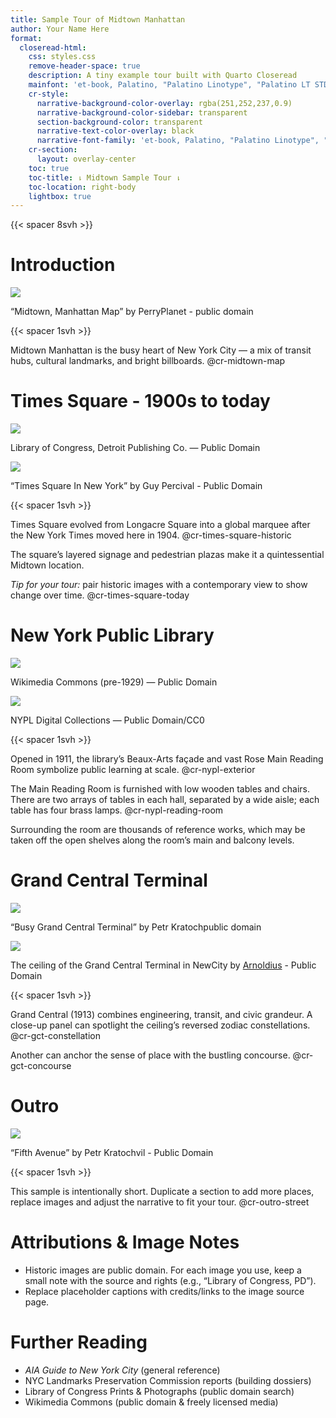 ```yaml
---
title: Sample Tour of Midtown Manhattan
author: Your Name Here
format:
  closeread-html:
    css: styles.css
    remove-header-space: true
    description: A tiny example tour built with Quarto Closeread
    mainfont: 'et-book, Palatino, "Palatino Linotype", "Palatino LT STD", "Book Antiqua", Georgia, serif'
    cr-style:
      narrative-background-color-overlay: rgba(251,252,237,0.9)
      narrative-background-color-sidebar: transparent
      section-background-color: transparent
      narrative-text-color-overlay: black
      narrative-font-family: 'et-book, Palatino, "Palatino Linotype", "Palatino LT STD", "Book Antiqua", Georgia, serif'
    cr-section:
      layout: overlay-center
    toc: true
    toc-title: ⇂ Midtown Sample Tour ⇂
    toc-location: right-body
    lightbox: true
---
```



{{< spacer 8svh >}}

# Introduction


:::{.cr-section}

:::{#cr-midtown-map}
![](images/midtown/midtown_overview_map.png)

"Midtown, Manhattan Map" by PerryPlanet - public domain
:::

:::{.empty focus-on="cr-midtown-map"}
<!-- This allows to display the image first, before displaying any text -->
:::

{{< spacer 1svh >}}

Midtown Manhattan is the busy heart of New York City — a mix of transit hubs, cultural landmarks, and bright billboards. @cr-midtown-map


:::


# Times Square - 1900s to today


:::{.cr-section}


:::{#cr-times-square-historic .mobile-pan}
<!-- The .mobile-pan class makes the photo pan from left to right on small devices -->
![](images/midtown/times_square_historic.jpg)

Library of Congress, Detroit Publishing Co. — Public Domain
:::

:::{#cr-times-square-today .mobile-pan}
![](images/midtown/times_square_today.jpg)

"Times Square In New York"
by Guy Percival - Public Domain
:::

:::{.empty focus-on="cr-times-square-historic"}
:::


{{< spacer 1svh >}}

Times Square evolved from Longacre Square into a global marquee after the New York Times moved here in 1904.  @cr-times-square-historic

The square’s layered signage and pedestrian plazas make it a quintessential Midtown location.

_Tip for your tour:_ pair historic images with a contemporary view to show change over time. @cr-times-square-today

:::


# New York Public Library

:::{.cr-section}

:::{#cr-nypl-exterior}
![](images/midtown/nypl_exterior.jpg)

Wikimedia Commons (pre-1929) — Public Domain
:::

:::{#cr-nypl-reading-room}
![](images/midtown/nypl_reading_room.jpg)

NYPL Digital Collections — Public Domain/CC0
:::

:::{.empty focus-on="cr-nypl-exterior"}
:::

{{< spacer 1svh >}}


Opened in 1911, the library’s Beaux-Arts façade and vast Rose Main Reading Room symbolize public learning at scale. @cr-nypl-exterior

The Main Reading Room is furnished with low wooden tables and chairs. There are two arrays of tables in each hall, separated by a wide aisle; each table has four brass lamps. @cr-nypl-reading-room

Surrounding the room are thousands of reference works, which may be taken off the open shelves along the room's main and balcony levels.

:::


# Grand Central Terminal


:::{.cr-section}

:::{#cr-gct-concourse}
![](images/midtown/gct_concourse.jpg)

“Busy Grand Central Terminal” by Petr Kratochpublic domain
:::

:::{#cr-gct-constellation}
![](images/midtown/gct_ceiling_constellation.jpg)

The ceiling of the Grand Central Terminal in NewCity by [Arnoldius](https://commons.wikimedia.org/wiki/User:Arnoldius) - Public Domain
:::

:::{.empty focus-on="cr-gct-concourse"}
:::

{{< spacer 1svh >}}


Grand Central (1913) combines engineering, transit, and civic grandeur. A close-up panel can spotlight the ceiling’s reversed zodiac constellations. @cr-gct-constellation

Another can anchor the sense of place with the bustling concourse. @cr-gct-concourse 

:::


# Outro


:::{.cr-section}

:::{#cr-outro-street .mobile-pan}
![](images/midtown/outro_street.jpg)

“Fifth Avenue” by Petr Kratochvil - Public Domain
:::

{{< spacer 1svh >}}


This sample is intentionally short. Duplicate a section to add more places, replace images and adjust the narrative to fit your tour. @cr-outro-street

:::


# Attributions & Image Notes

- Historic images are public domain. For each image you use, keep a small note with the source and rights (e.g., “Library of Congress, PD”).
- Replace placeholder captions with credits/links to the image source page.


# Further Reading

- *AIA Guide to New York City* (general reference)
- NYC Landmarks Preservation Commission reports (building dossiers)
- Library of Congress Prints & Photographs (public domain search)
- Wikimedia Commons (public domain & freely licensed media)
